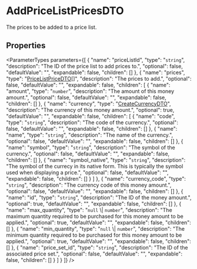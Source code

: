 
# AddPriceListPricesDTO

The prices to be added to a price list.

## Properties

<ParameterTypes parameters={[
  {
    "name": "priceListId",
    "type": "`string`",
    "description": "The ID of the price list to add prices to.",
    "optional": false,
    "defaultValue": "",
    "expandable": false,
    "children": []
  },
  {
    "name": "prices",
    "type": "[PriceListPriceDTO](types.PriceListPriceDTO.mdx)[]",
    "description": "The prices to add.",
    "optional": false,
    "defaultValue": "",
    "expandable": false,
    "children": [
      {
        "name": "amount",
        "type": "`number`",
        "description": "The amount of this money amount.",
        "optional": false,
        "defaultValue": "",
        "expandable": false,
        "children": []
      },
      {
        "name": "currency",
        "type": "[CreateCurrencyDTO](types.CreateCurrencyDTO.mdx)",
        "description": "The currency of this money amount.",
        "optional": true,
        "defaultValue": "",
        "expandable": false,
        "children": [
          {
            "name": "code",
            "type": "`string`",
            "description": "The code of the currency.",
            "optional": false,
            "defaultValue": "",
            "expandable": false,
            "children": []
          },
          {
            "name": "name",
            "type": "`string`",
            "description": "The name of the currency.",
            "optional": false,
            "defaultValue": "",
            "expandable": false,
            "children": []
          },
          {
            "name": "symbol",
            "type": "`string`",
            "description": "The symbol of the currency.",
            "optional": false,
            "defaultValue": "",
            "expandable": false,
            "children": []
          },
          {
            "name": "symbol_native",
            "type": "`string`",
            "description": "The symbol of the currecy in its native form. This is typically the symbol used when displaying a price.",
            "optional": false,
            "defaultValue": "",
            "expandable": false,
            "children": []
          }
        ]
      },
      {
        "name": "currency_code",
        "type": "`string`",
        "description": "The currency code of this money amount.",
        "optional": false,
        "defaultValue": "",
        "expandable": false,
        "children": []
      },
      {
        "name": "id",
        "type": "`string`",
        "description": "The ID of the money amount.",
        "optional": true,
        "defaultValue": "",
        "expandable": false,
        "children": []
      },
      {
        "name": "max_quantity",
        "type": "`null` \\| `number`",
        "description": "The maximum quantity required to be purchased for this money amount to be applied.",
        "optional": true,
        "defaultValue": "",
        "expandable": false,
        "children": []
      },
      {
        "name": "min_quantity",
        "type": "`null` \\| `number`",
        "description": "The minimum quantity required to be purchased for this money amount to be applied.",
        "optional": true,
        "defaultValue": "",
        "expandable": false,
        "children": []
      },
      {
        "name": "price_set_id",
        "type": "`string`",
        "description": "The ID of the associated price set.",
        "optional": false,
        "defaultValue": "",
        "expandable": false,
        "children": []
      }
    ]
  }
]} />
